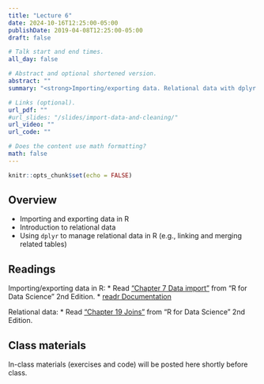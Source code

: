 ```yaml
---
title: "Lecture 6"
date: 2024-10-16T12:25:00-05:00
publishDate: 2019-04-08T12:25:00-05:00
draft: false

# Talk start and end times.
all_day: false

# Abstract and optional shortened version.
abstract: ""
summary: "<strong>Importing/exporting data. Relational data with dplyr.</strong>"

# Links (optional).
url_pdf: ""
#url_slides: "/slides/import-data-and-cleaning/"
url_video: ""
url_code: ""

# Does the content use math formatting?
math: false
---
```


```r
knitr::opts_chunk$set(echo = FALSE)
```

<!-- NOTES FOR ME FALL 2024 PLANNING
NEEDS REVIEW: Move to this lecture the materials from current folder called relational-data and related slides linked there, which was lecture 7 this summer 
-->


## Overview

* Importing and exporting data in R
* Introduction to relational data
* Using `dplyr` to manage relational data in R (e.g., linking and merging related tables)


## Readings

Importing/exporting data in R:
* Read ["Chapter 7 Data import"](https://r4ds.hadley.nz/data-import.html) from "R for Data Science" 2nd Edition. 
* [readr Documentation](https://readr.tidyverse.org/index.html)

Relational data:
* Read ["Chapter 19 Joins"](https://r4ds.hadley.nz/joins) from "R for Data Science" 2nd Edition. 


## Class materials

In-class materials (exercises and code) will be posted here shortly before class.

<!--
Run the code below in your console to download today’s materials: `usethis::use_course("css-materials/import-data-and-cleaning")`
-->
